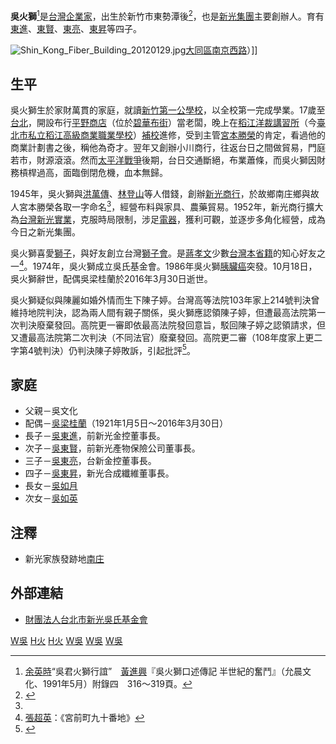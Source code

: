 {{Infobox Officeholder 
|圖像     = Bust of Wu Ho-Su at Shin Kong Wu Ho-Su Memorial Hospital 20100923.jpg 
|圖像大小 = 
|圖像說明 = [[新光吳火獅紀念醫院|新光吳火獅紀念醫院]]一樓大廳的吳火獅雕像
|職務1     = 
|就任日期1 = 
|卸任日期1 = 
|姓名     = 吳火獅
|本名     = 
|字       = 
|號       =  
|其他姓名 = 
|性別     = 男
|籍貫     = 
|出生日期 = 1919年1月9日
|出生地點 = {{TWN-JPN}}[[新竹廳|新竹廳]]-{南庄支廳南庄區[[南庄_(苗栗縣大字)|南庄]]}-
|逝世日期 = {{Death date and age|1986|10|18|1919|1|9}} 
|逝世地點 = {{ROC-TWN}}
|居處     = 
|安葬地點 = 
|政黨     = 
|職業     = 商人
|專業     = 經商
|父母     = 吳文化（父）
|配偶     = 吳梁桂蘭
|伴侶     = 
|子女     = 4子2女，包括：{{ubl|[[吳東進|吳東進]]|吳東賢|[[吳東亮|吳東亮]]|[[吳東昇|吳東昇]]|吳如月|吳如英}}
|親屬     = 
|國籍     = {{JPN-EMP}}（1919年–1945年）<br>{{ROC}}（1945年–1986年）
|宗教信仰  = 
|學歷     = 補校進修
|母校     = 稻江洋裁講習所（今臺北市稻江高商）
|網站     = 
|簽名     = 
|腳註     =
|blank1  =
|別名     = 
|著作     = 
| educate =
*稻江洋裁講習所（今臺北市私立稻江高級商業職業學校）補校進修
| past = 
*新光集團主要創辦人
*新光吳氏基金會
}}
'''吳火獅'''{{BD|1919年|1月9日|1986年|10月18日}}<ref name="Firelion">[[余英時|余英時]]“吳君火獅行誼”　[[黃進興|黃進興]]『吳火獅口述傳記 半世紀的奮鬥』（允晨文化、1991年5月）附錄四　316～319頁。</ref>是[[台灣|台灣]][[企業家|企業家]]，出生於新竹市東勢潭後<ref>{{Cite web|title=吳火獅簡介 - 關於新光醫院 - 認識新光 - 新光醫院|url=https://www.skh.org.tw/skh/c9ddae6a15.html|access-date=2022-01-10|work=www.skh.org.tw|archive-date=2022-01-10|archive-url=https://web.archive.org/web/20220110130408/https://www.skh.org.tw/skh/c9ddae6a15.html|dead-url=no}}</ref>，也是[[新光集團|新光集團]]主要創辦人。育有[[吳東進|東進]]、[[吳東賢|東賢]]、[[吳東亮|東亮]]、[[吳東昇|東昇]]等四子。

[[File:Shin_Kong_Fiber_Building_20120129.jpg|thumb]][[大同區_(臺北市)|大同區]][[南京西路|南京西路]]）]]

==生平==
吳火獅生於家財萬貫的家庭，就讀[[新竹市東區新竹國民小學|新竹第一公學校]]，以全校第一完成學業。17歲至[[台北|台北]]，開設布行[[平野商店|平野商店]]（位於[[碧華布街|碧華布街]]）當老闆，晚上在[[稻江洋裁講習所|稻江洋裁講習所]]（今[[臺北市私立稻江高級商業職業學校|臺北市私立稻江高級商業職業學校]]）[[補校|補校]]進修，受到主管[[宮本勝榮|宮本勝榮]]的肯定，看過他的商業計劃書之後，稱他為奇才。翌年又創辦小川商行，往返台日之間做貿易，門庭若市，財源滾滾。然而[[太平洋戰爭|太平洋戰爭]]後期，台日交通斷絕，布業蕭條，而吳火獅因財務槓桿過高，面臨倒閉危機，血本無歸。

1945年，吳火獅與[[洪萬傳|洪萬傳]]、[[林登山|林登山]]等人借錢，創辦[[新光商行|新光商行]]，於故鄉南庄鄉與故人宮本勝榮各取一字命名<ref name="Firelion"/>，經營布料與家具、農藥貿易。1952年，新光商行擴大為[[台灣新光實業|台灣新光實業]]，克服時局限制，涉足[[電器|電器]]，獲利可觀，並逐步多角化經營，成為今日之新光集團。

吳火獅喜愛[[獅子|獅子]]，與好友創立台灣[[獅子會|獅子會]]。是[[蔣孝文|蔣孝文]]少數[[台灣|台灣]][[本省人|本省籍]]的知心好友之一<ref>[[張超英|張超英]]：《宮前町九十番地》</ref>。1974年，吳火獅成立吳氏基金會。1986年吳火獅[[胰臟癌|胰臟癌]]突發。10月18日，吳火獅辭世，配偶吳梁桂蘭於2016年3月30日逝世。

吳火獅疑似與陳麗如婚外情而生下陳子婷。台灣高等法院103年家上214號判決曾維持地院判決，認為兩人間有親子關係，吳火獅應認領陳子婷，但遭最高法院第一次判決廢棄發回。高院更一審即依最高法院發回意旨，駁回陳子婷之認領請求，但又遭最高法院第二次判決（不同法官）廢棄發回。高院更二審（108年度家上更二字第4號判決）仍判決陳子婷敗訴，引起批評<ref>{{cite web |author1=王欽彥 |title=【司法是場昂貴遊戲】新光小公主認領案的啟示 |url=https://tw.appledaily.com/forum/20200722/GZGU5HHDUH7J5K4TDFPGDGQDFM/ |publisher=蘋果新聞網 |accessdate=2020-07-25 |archive-date=2020-07-25 |archive-url=https://web.archive.org/web/20200725090212/https://tw.appledaily.com/forum/20200722/GZGU5HHDUH7J5K4TDFPGDGQDFM/ |dead-url=no }}</ref>。

== 家庭 ==
* 父親－吳文化
* 配偶－[[吳梁桂蘭|吳梁桂蘭]]（1921年1月5日～2016年3月30日）
* 長子－[[吳東進|吳東進]]，前新光金控董事長。
* 次子－[[吳東賢|吳東賢]]，前新光產物保險公司董事長。
* 三子－[[吳東亮|吳東亮]]，台新金控董事長。
* 四子－[[吳東昇|吳東昇]]，新光合成纖維董事長。
* 長女－[[吳如月|吳如月]]
* 次女－[[吳如英|吳如英]]

== 注釋 ==
*新光家族發跡地[[南庄|南庄]] 
{{reflist}}

== 外部連結 ==
* [http://www.skwf.org.tw/ 財團法人台北市新光吳氏基金會]{{Wayback|url=http://www.skwf.org.tw/ |date=20150924102451 }}

[[Category:台灣企業家|W吳]]
[[Category:吳姓|H火]]
[[Category:吳火獅家族|H火]]
[[Category:苗栗縣人|W吳]]
[[Category:台灣日治時期企業家|W吳]]
[[Category:客家裔臺灣人|W吳]]